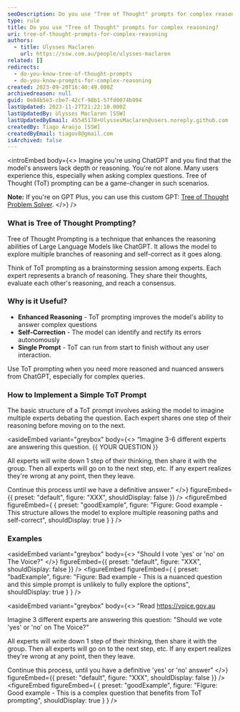 ```yaml
---
seoDescription: Do you use "Tree of Thought" prompts for complex reasoning? Improve ChatGPT's reasoning abilities with Tree of Thought (ToT) prompting! This technique enhances the model's ability to answer complex questions by exploring multiple branches of reasoning and self-correcting as it goes along.
type: rule
title: Do you use "Tree of Thought" prompts for complex reasoning?
uri: tree-of-thought-prompts-for-complex-reasoning
authors:
  - title: Ulysses Maclaren
    url: https://ssw.com.au/people/ulysses-maclaren
related: []
redirects:
  - do-you-know-tree-of-thought-prompts
  - do-you-know-prompts-for-complex-reasoning
created: 2023-09-20T16:40:49.000Z
archivedreason: null
guid: 0e84b5e3-cbe7-42cf-98b1-57fd0074b994
lastUpdated: 2023-11-27T21:22:10.000Z
lastUpdatedBy: Ulysses Maclaren [SSW]
lastUpdatedByEmail: 45545178+UlyssesMaclaren@users.noreply.github.com
createdBy: Tiago Araújo [SSW]
createdByEmail: tiagov8@gmail.com
isArchived: false
---
```


<introEmbed
  body={<>
Imagine you're using ChatGPT and you find that the model's answers lack depth or reasoning. You're not alone. Many users experience this, especially when asking complex questions. Tree of Thought (ToT) prompting can be a game-changer in such scenarios.

**Note:** If you're on GPT Plus, you can use this custom GPT: [Tree of Thought Problem Solver](https://chat.openai.com/g/g-CIFNL94KS-tree-of-thoughts-problem-solver).
  </>}
/>
### What is Tree of Thought Prompting?

Tree of Thought Prompting is a technique that enhances the reasoning abilities of Large Language Models like ChatGPT. It allows the model to explore multiple branches of reasoning and self-correct as it goes along.

Think of ToT prompting as a brainstorming session among experts. Each expert represents a branch of reasoning. They share their thoughts, evaluate each other's reasoning, and reach a consensus.

### Why is it Useful?

- **Enhanced Reasoning** - ToT prompting improves the model's ability to answer complex questions
- **Self-Correction** - The model can identify and rectify its errors autonomously
- **Single Prompt** - ToT can run from start to finish without any user interaction.

Use ToT prompting when you need more reasoned and nuanced answers from ChatGPT, especially for complex queries.

### How to Implement a Simple ToT Prompt

The basic structure of a ToT prompt involves asking the model to imagine multiple experts debating the question. Each expert shares one step of their reasoning before moving on to the next.


<asideEmbed
  variant="greybox"
  body={<>
    “Imagine 3-6 different experts are answering this question. &#123;&#123; YOUR QUESTION &#125;&#125;

All experts will write down 1 step of their thinking, then share it with the group. Then all experts will go on to the next step, etc. If any expert realizes they're wrong at any point, then they leave.

Continue this process until we have a definitive answer.”
  </>}
  figureEmbed={{
    preset: "default",
    figure: "XXX",
    shouldDisplay: false
  }}
/>
<figureEmbed figureEmbed={ {
  preset: "goodExample",
  figure: "Figure: Good example - This structure allows the model to explore multiple reasoning paths and self-correct",
  shouldDisplay: true
} } />


### Examples


<asideEmbed
  variant="greybox"
  body={<>
    "Should I vote 'yes' or 'no' on The Voice?"
  </>}
  figureEmbed={{
    preset: "default",
    figure: "XXX",
    shouldDisplay: false
  }}
/>
<figureEmbed figureEmbed={ {
  preset: "badExample",
  figure: "Figure: Bad example - This is a nuanced question and this simple prompt is unlikely to fully explore the options",
  shouldDisplay: true
} } />



<asideEmbed
  variant="greybox"
  body={<>
    "Read https://voice.gov.au

Imagine 3 different experts are answering this question: "Should we vote 'yes' or 'no' on The Voice?"

All experts will write down 1 step of their thinking, then share it with the group. Then all experts will go on to the next step, etc. If any expert realizes they're wrong at any point, then they leave.

Continue this process, until you have a definitive 'yes' or 'no' answer"
  </>}
  figureEmbed={{
    preset: "default",
    figure: "XXX",
    shouldDisplay: false
  }}
/>
<figureEmbed figureEmbed={ {
  preset: "goodExample",
  figure: "Figure: Good example - This is a complex question that benefits from ToT prompting",
  shouldDisplay: true
} } />
